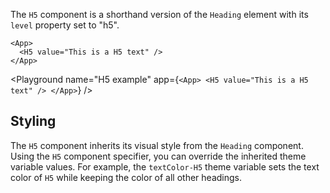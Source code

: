 The `H5` component is a shorthand version of the `Heading` element with its `level` property set to "h5".

```xmlui copy
<App>
  <H5 value="This is a H5 text" />
</App>
```

<Playground
  name="H5 example"
  app={`
  <App>
    <H5 value="This is a H5 text" />
  </App>
  `}
/>

## Styling

The `H5` component inherits its visual style from the `Heading` component.
Using the `H5` component specifier, you can override the inherited theme variable values.
For example, the `textColor-H5` theme variable sets the text color of `H5` while keeping the color of all other headings.
